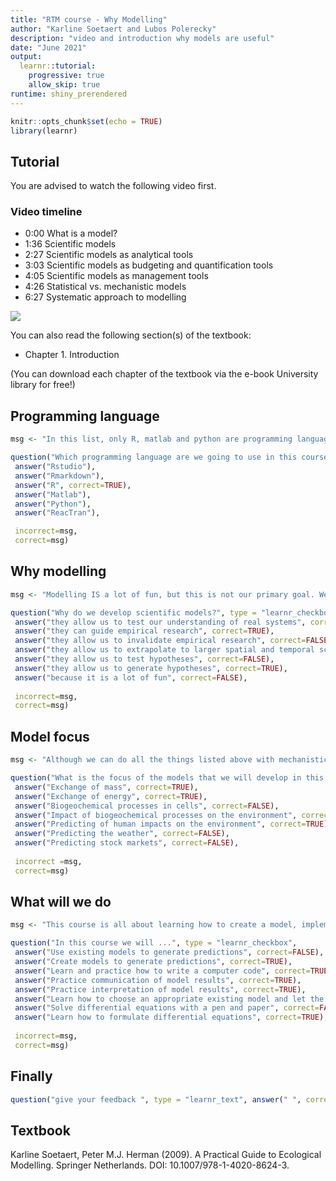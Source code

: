 ```yaml
---
title: "RTM course - Why Modelling"
author: "Karline Soetaert and Lubos Polerecky"
description: "video and introduction why models are useful"
date: "June 2021"
output: 
  learnr::tutorial:
    progressive: true
    allow_skip: true
runtime: shiny_prerendered
---
```


```r
knitr::opts_chunk$set(echo = TRUE)
library(learnr)
```

## Tutorial

You are advised to watch the following video first.

### Video timeline 
* 0:00 What is a model?
* 1:36 Scientific models
* 2:27 Scientific models as analytical tools
* 3:03 Scientific models as budgeting and quantification tools
* 4:05 Scientific models as management tools
* 4:26 Statistical vs. mechanistic models
* 6:27 Systematic approach to modelling

![](https://www.youtube.com/watch?v=uJTbH2XoQN0&list=PLx8PHcDdmF-uD1Pr07TU9SzlhlGpfrxqn&index=2)

You can also read the following section(s) of the textbook:

* Chapter 1. Introduction

(You can download each chapter of the textbook via the e-book University library for free!)

## Programming language

```r
msg <- "In this list, only R, matlab and python are programming languages, and R is the one that we will use in this course. Rmarkdown is a platform to merge an R-code with text;  Rstudio provides an integrated development environment (IDE), or an interface, that facilitates using R; ReacTran is one of the many R-packages that we will use."

question("Which programming language are we going to use in this course to solve our models?", type = "learnr_radio",
 answer("Rstudio"),
 answer("Rmarkdown"),
 answer("R", correct=TRUE),
 answer("Matlab"),
 answer("Python"),
 answer("ReacTran"),

 incorrect=msg,
 correct=msg)
```

## Why modelling

```r
msg <- "Modelling IS a lot of fun, but this is not our primary goal. We use models in addition to data gathering because they give a different perspective of reality. They increase our understanding, allow us to extrapolate, may guide our research, and may be used to generate hypotheses."

question("Why do we develop scientific models?", type = "learnr_checkbox",
 answer("they allow us to test our understanding of real systems", correct=TRUE),
 answer("they can guide empirical research", correct=TRUE),
 answer("they allow us to invalidate empirical research", correct=FALSE),
 answer("they allow us to extrapolate to larger spatial and temporal scales", correct=TRUE),
 answer("they allow us to test hypotheses", correct=FALSE),
 answer("they allow us to generate hypotheses", correct=TRUE),
 answer("because it is a lot of fun", correct=FALSE),
 
 incorrect=msg,
 correct=msg)
```

## Model focus

```r
msg <- "Although we can do all the things listed above with mechanistic models, in this course we restrict ourselves to exchanges of mass and energy and on biogeochemistry and ecology relating to the environment."

question("What is the focus of the models that we will develop in this course?", type = "learnr_checkbox",
 answer("Exchange of mass", correct=TRUE),
 answer("Exchange of energy", correct=TRUE),
 answer("Biogeochemical processes in cells", correct=FALSE),
 answer("Impact of biogeochemical processes on the environment", correct=TRUE),
 answer("Predicting of human impacts on the environment", correct=TRUE),
 answer("Predicting the weather", correct=FALSE),
 answer("Predicting stock markets", correct=FALSE),
 
 incorrect =msg,
 correct=msg)
```

## What will we do

```r
msg <- "This course is all about learning how to create a model, implement it, interprete it and communicate the results."

question("In this course we will ...", type = "learnr_checkbox",
 answer("Use existing models to generate predictions", correct=FALSE),
 answer("Create models to generate predictions", correct=TRUE),
 answer("Learn and practice how to write a computer code", correct=TRUE),
 answer("Practice communication of model results", correct=TRUE),
 answer("Practice interpretation of model results", correct=TRUE),
 answer("Learn how to choose an appropriate existing model and let the computer do the work", correct=FALSE),
 answer("Solve differential equations with a pen and paper", correct=FALSE),
 answer("Learn how to formulate differential equations", correct=TRUE),
 
 incorrect=msg,
 correct=msg)
```

## Finally

```r
question("give your feedback ", type = "learnr_text", answer(" ", correct=TRUE), correct="thank you", incorrect = "thank you")
```

## Textbook

Karline Soetaert, Peter M.J. Herman (2009). A Practical Guide to Ecological Modelling. Springer Netherlands. DOI: 10.1007/978-1-4020-8624-3.
